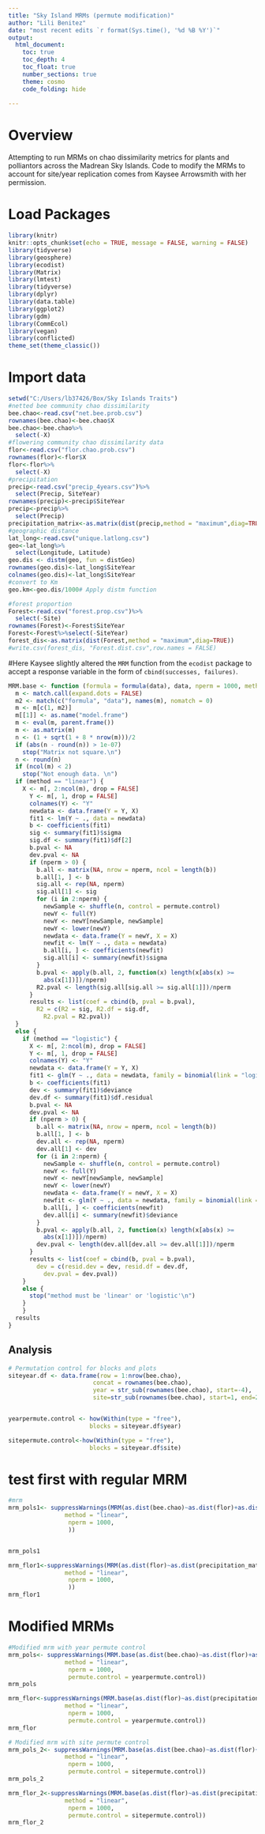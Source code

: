 ---
title: "Sky Island MRMs (permute modification)"
author: "Lili Benitez"
date: "most recent edits `r format(Sys.time(), '%d %B %Y')`"
output: 
  html_document:
    toc: true
    toc_depth: 4
    toc_float: true
    number_sections: true
    theme: cosmo
    code_folding: hide
    
---    
# Overview
Attempting to run MRMs on chao dissimilarity metrics for plants and polliantors across the Madrean Sky Islands. Code to modify the MRMs to account for site/year replication comes from Kaysee Arrowsmith with her permission. 

# Load Packages
```{r packages, message=FALSE, warning=FALSE}
library(knitr)
knitr::opts_chunk$set(echo = TRUE, message = FALSE, warning = FALSE)
library(tidyverse)
library(geosphere)
library(ecodist)
library(Matrix)
library(lmtest)
library(tidyverse)
library(dplyr)
library(data.table)
library(ggplot2)
library(gdm)
library(CommEcol)
library(vegan)
library(conflicted)
theme_set(theme_classic())
```
# Import data
```{r}
setwd("C:/Users/lb37426/Box/Sky Islands Traits")
#netted bee community chao dissimilarity
bee.chao<-read.csv("net.bee.prob.csv")
rownames(bee.chao)<-bee.chao$X
bee.chao<-bee.chao%>%
  select(-X)
#flowering community chao dissimilarity data
flor<-read.csv("flor.chao.prob.csv")
rownames(flor)<-flor$X
flor<-flor%>%
  select(-X)
#precipitation 
precip<-read.csv("precip_4years.csv")%>%
  select(Precip, SiteYear)
rownames(precip)<-precip$SiteYear
precip<-precip%>%
  select(Precip)
precipitation_matrix<-as.matrix(dist(precip,method = "maximum",diag=TRUE))
#geographic distance
lat_long<-read.csv("unique.latlong.csv")
geo<-lat_long%>%
  select(Longitude, Latitude)
geo.dis <- distm(geo, fun = distGeo)
rownames(geo.dis)<-lat_long$SiteYear
colnames(geo.dis)<-lat_long$SiteYear
#convert to Km
geo.km<-geo.dis/1000# Apply distm function

#forest proportion
Forest<-read.csv("forest.prop.csv")%>%
  select(-Site)
rownames(Forest)<-Forest$SiteYear
Forest<-Forest%>%select(-SiteYear)
forest_dis<-as.matrix(dist(Forest,method = "maximum",diag=TRUE))
#write.csv(forest_dis, "Forest.dist.csv",row.names = FALSE)
```
#Here Kaysee slightly altered the `MRM` function from the `ecodist` package to accept a response variable in the form of `cbind(successes, failures)`. 

```{r mrm customize}
MRM.base <- function (formula = formula(data), data, nperm = 1000, method = "linear", mrank = FALSE, permute.control = "permute.control") {
  m <- match.call(expand.dots = FALSE)
  m2 <- match(c("formula", "data"), names(m), nomatch = 0)
  m <- m[c(1, m2)]
  m[[1]] <- as.name("model.frame")
  m <- eval(m, parent.frame())
  m <- as.matrix(m)
  n <- (1 + sqrt(1 + 8 * nrow(m)))/2
  if (abs(n - round(n)) > 1e-07) 
    stop("Matrix not square.\n")
  n <- round(n)
  if (ncol(m) < 2) 
    stop("Not enough data. \n")
  if (method == "linear") {
    X <- m[, 2:ncol(m), drop = FALSE]
      Y <- m[, 1, drop = FALSE]
      colnames(Y) <- "Y"
      newdata <- data.frame(Y = Y, X)
      fit1 <- lm(Y ~ ., data = newdata)
      b <- coefficients(fit1)
      sig <- summary(fit1)$sigma
      sig.df <- summary(fit1)$df[2]
      b.pval <- NA
      dev.pval <- NA
      if (nperm > 0) {
        b.all <- matrix(NA, nrow = nperm, ncol = length(b))
        b.all[1, ] <- b
        sig.all <- rep(NA, nperm)
        sig.all[1] <- sig
        for (i in 2:nperm) {
          newSample <- shuffle(n, control = permute.control)
          newY <- full(Y)
          newY <- newY[newSample, newSample]
          newY <- lower(newY)
          newdata <- data.frame(Y = newY, X = X)
          newfit <- lm(Y ~ ., data = newdata)
          b.all[i, ] <- coefficients(newfit)
          sig.all[i] <- summary(newfit)$sigma
        }
        b.pval <- apply(b.all, 2, function(x) length(x[abs(x) >= 
          abs(x[1])])/nperm)
        R2.pval <- length(sig.all[sig.all >= sig.all[1]])/nperm
      }
      results <- list(coef = cbind(b, pval = b.pval), 
        R2 = c(R2 = sig, R2.df = sig.df, 
          R2.pval = R2.pval))
  }
  else {
    if (method == "logistic") {
      X <- m[, 2:ncol(m), drop = FALSE]
      Y <- m[, 1, drop = FALSE]
      colnames(Y) <- "Y"
      newdata <- data.frame(Y = Y, X)
      fit1 <- glm(Y ~ ., data = newdata, family = binomial(link = "logit"))
      b <- coefficients(fit1)
      dev <- summary(fit1)$deviance
      dev.df <- summary(fit1)$df.residual
      b.pval <- NA
      dev.pval <- NA
      if (nperm > 0) {
        b.all <- matrix(NA, nrow = nperm, ncol = length(b))
        b.all[1, ] <- b
        dev.all <- rep(NA, nperm)
        dev.all[1] <- dev
        for (i in 2:nperm) {
          newSample <- shuffle(n, control = permute.control)
          newY <- full(Y)
          newY <- newY[newSample, newSample]
          newY <- lower(newY)
          newdata <- data.frame(Y = newY, X = X)
          newfit <- glm(Y ~ ., data = newdata, family = binomial(link = "logit"))
          b.all[i, ] <- coefficients(newfit)
          dev.all[i] <- summary(newfit)$deviance
        }
        b.pval <- apply(b.all, 2, function(x) length(x[abs(x) >= 
          abs(x[1])])/nperm)
        dev.pval <- length(dev.all[dev.all >= dev.all[1]])/nperm
      }
      results <- list(coef = cbind(b, pval = b.pval), 
        dev = c(resid.dev = dev, resid.df = dev.df, 
          dev.pval = dev.pval))
    }
    else {
      stop("method must be 'linear' or 'logistic'\n")
    }
    }
  results
}
```
## Analysis
```{r permutation control year}
# Permutation control for blocks and plots
siteyear.df <- data.frame(row = 1:nrow(bee.chao),
                        concat = rownames(bee.chao),
                        year = str_sub(rownames(bee.chao), start=-4), 
                        site=str_sub(rownames(bee.chao), start=1, end=2))


yearpermute.control <- how(Within(type = "free"),
                       blocks = siteyear.df$year)

sitepermute.control<-how(Within(type = "free"),
                       blocks = siteyear.df$site)
```
# test first with regular MRM
```{r}

#mrm
mrm_pols1<- suppressWarnings(MRM(as.dist(bee.chao)~as.dist(flor)+as.dist(precipitation_matrix)+as.dist(geo.km)+as.dist(forest_dis),
                method = "linear",
                 nperm = 1000,
                 ))


mrm_pols1

mrm_flor1<-suppressWarnings(MRM(as.dist(flor)~as.dist(precipitation_matrix)+as.dist(geo.km)+as.dist(forest_dis),
                method = "linear",
                 nperm = 1000,
                 ))
mrm_flor1

```
# Modified MRMs
```{r}
#Modified mrm with year permute control
mrm_pols<- suppressWarnings(MRM.base(as.dist(bee.chao)~as.dist(flor)+as.dist(precipitation_matrix)+as.dist(geo.km)+as.dist(forest_dis),
                method = "linear",
                 nperm = 1000,
                 permute.control = yearpermute.control))
mrm_pols

mrm_flor<-suppressWarnings(MRM.base(as.dist(flor)~as.dist(precipitation_matrix)+as.dist(geo.km)+as.dist(forest_dis),
                method = "linear",
                 nperm = 1000,
                 permute.control = yearpermute.control))
mrm_flor

# Modified mrm with site permute control
mrm_pols_2<- suppressWarnings(MRM.base(as.dist(bee.chao)~as.dist(flor)+as.dist(precipitation_matrix)+as.dist(geo.km)+as.dist(forest_dis),
                method = "linear",
                 nperm = 1000,
                 permute.control = sitepermute.control))
mrm_pols_2

mrm_flor_2<-suppressWarnings(MRM.base(as.dist(flor)~as.dist(precipitation_matrix)+as.dist(geo.km)+as.dist(forest_dis),
                method = "linear",
                 nperm = 1000,
                 permute.control = sitepermute.control))
mrm_flor_2

```

